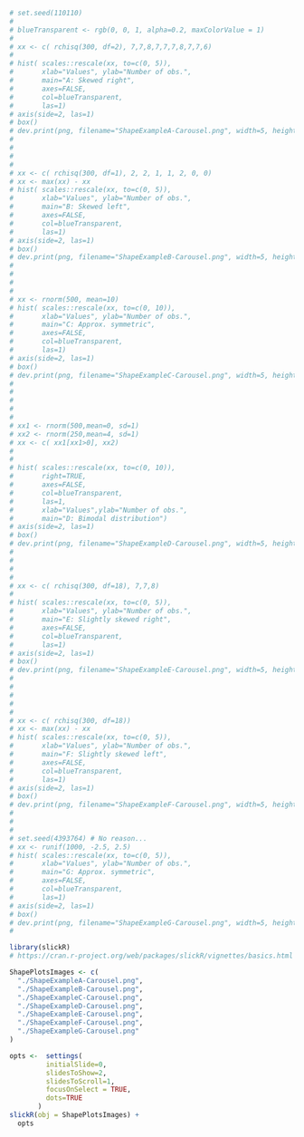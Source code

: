 
```{r echo=FALSE}
# set.seed(110110)
# 
# blueTransparent <- rgb(0, 0, 1, alpha=0.2, maxColorValue = 1)
# 
# xx <- c( rchisq(300, df=2), 7,7,8,7,7,7,8,7,7,6)
# 
# hist( scales::rescale(xx, to=c(0, 5)),
#       xlab="Values", ylab="Number of obs.",
#       main="A: Skewed right",
#       axes=FALSE,
#       col=blueTransparent,
#       las=1)
# axis(side=2, las=1)
# box()
# dev.print(png, filename="ShapeExampleA-Carousel.png", width=5, height=6,  units="in", res=100)
# 
# 
# 
# 
# xx <- c( rchisq(300, df=1), 2, 2, 1, 1, 2, 0, 0)
# xx <- max(xx) - xx
# hist( scales::rescale(xx, to=c(0, 5)),
#       xlab="Values", ylab="Number of obs.",
#       main="B: Skewed left",
#       axes=FALSE,
#       col=blueTransparent,
#       las=1)
# axis(side=2, las=1)
# box()
# dev.print(png, filename="ShapeExampleB-Carousel.png", width=5, height=6,  units="in", res=100)
# 
# 
# 
# 
# xx <- rnorm(500, mean=10)
# hist( scales::rescale(xx, to=c(0, 10)),
#       xlab="Values", ylab="Number of obs.",
#       main="C: Approx. symmetric",
#       axes=FALSE,
#       col=blueTransparent,
#       las=1)
# axis(side=2, las=1)
# box()
# dev.print(png, filename="ShapeExampleC-Carousel.png", width=5, height=6,  units="in", res=100)
# 
# 
# 
# 
# 
# xx1 <- rnorm(500,mean=0, sd=1)
# xx2 <- rnorm(250,mean=4, sd=1)
# xx <- c( xx1[xx1>0], xx2)
# 
# 
# hist( scales::rescale(xx, to=c(0, 10)),
#       right=TRUE,
#       axes=FALSE,
#       col=blueTransparent,
#       las=1,
#       xlab="Values",ylab="Number of obs.",
#       main="D: Bimodal distribution")
# axis(side=2, las=1)
# box()
# dev.print(png, filename="ShapeExampleD-Carousel.png", width=5, height=6,  units="in", res=100)
# 
# 
# 
# 
# xx <- c( rchisq(300, df=18), 7,7,8)
# 
# hist( scales::rescale(xx, to=c(0, 5)),
#       xlab="Values", ylab="Number of obs.",
#       main="E: Slightly skewed right",
#       axes=FALSE,
#       col=blueTransparent,
#       las=1)
# axis(side=2, las=1)
# box()
# dev.print(png, filename="ShapeExampleE-Carousel.png", width=5, height=6,  units="in", res=100)
# 
# 
# 
# 
# 
# xx <- c( rchisq(300, df=18))
# xx <- max(xx) - xx
# hist( scales::rescale(xx, to=c(0, 5)),
#       xlab="Values", ylab="Number of obs.",
#       main="F: Slightly skewed left",
#       axes=FALSE,
#       col=blueTransparent,
#       las=1)
# axis(side=2, las=1)
# box()
# dev.print(png, filename="ShapeExampleF-Carousel.png", width=5, height=6,  units="in", res=100)
# 
# 
# 
# set.seed(4393764) # No reason...
# xx <- runif(1000, -2.5, 2.5)
# hist( scales::rescale(xx, to=c(0, 5)),
#       xlab="Values", ylab="Number of obs.",
#       main="G: Approx. symmetric",
#       axes=FALSE,
#       col=blueTransparent,
#       las=1)
# axis(side=2, las=1)
# box()
# dev.print(png, filename="ShapeExampleG-Carousel.png", width=5, height=6,  units="in", res=100)
# 

```

```{r DescribeShape, echo=FALSE, fig.cap="Some common shapes of the distribution of qualitative data"}
library(slickR)
# https://cran.r-project.org/web/packages/slickR/vignettes/basics.html

ShapePlotsImages <- c(
  "./ShapeExampleA-Carousel.png",
  "./ShapeExampleB-Carousel.png",
  "./ShapeExampleC-Carousel.png",
  "./ShapeExampleD-Carousel.png",
  "./ShapeExampleE-Carousel.png",
  "./ShapeExampleF-Carousel.png",
  "./ShapeExampleG-Carousel.png"
)

opts <-  settings(
         initialSlide=0,
         slidesToShow=2,
         slidesToScroll=1,
         focusOnSelect = TRUE,
         dots=TRUE
       )
slickR(obj = ShapePlotsImages) +
  opts
```
